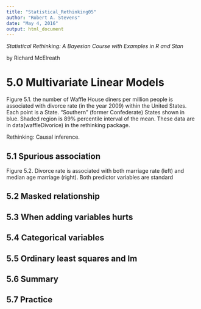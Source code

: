 ```yaml
---
title: "Statistical_Rethinking05"
author: "Robert A. Stevens"
date: "May 4, 2016"
output: html_document
---
```


*Statistical Rethinking: A Bayesian Course with Examples in R and Stan*

by Richard McElreath

# 5.0 Multivariate Linear Models  

Figure 5.1. the number of Waffle House diners per million people is associated with divorce rate (in the year 2009) within the United States. Each point is a State. “Southern” (former Confederate) States shown in blue. Shaded region is 89% percentile interval of the mean. These data are in data(waffleDivorice) in the rethinking package.

Rethinking: Causal inference.

## 5.1 Spurious association  

Figure 5.2. Divorce rate is associated with both marriage rate (left) and median age marriage (right). Both predictor variables are standard

## 5.2 Masked relationship  

## 5.3 When adding variables hurts  

## 5.4 Categorical variables  

## 5.5 Ordinary least squares and lm  

## 5.6 Summary  

## 5.7 Practice  
